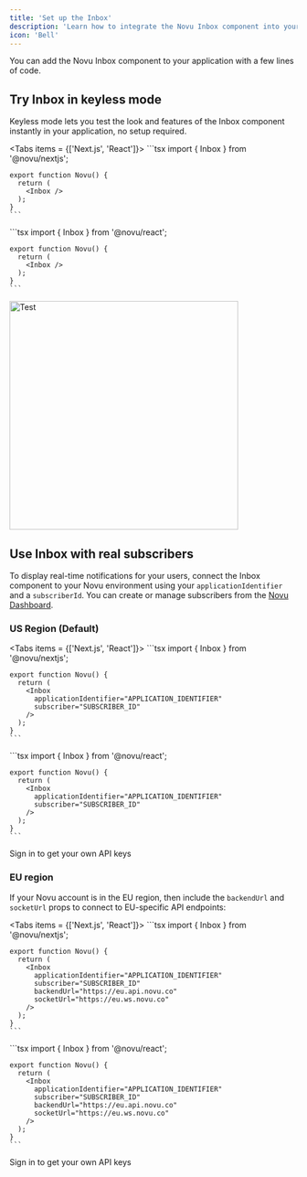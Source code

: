 ```yaml
---
title: 'Set up the Inbox'
description: 'Learn how to integrate the Novu Inbox component into your application to display real-time notifications for your users.'
icon: 'Bell'
---
```



You can add the Novu Inbox component to your application with a few lines of code.

## Try Inbox in keyless mode

Keyless mode lets you test the look and features of the Inbox component instantly in your application, no setup required.

<Tabs items = {['Next.js', 'React']}>
  <Tab value="Next.js">
    ```tsx
    import { Inbox } from '@novu/nextjs';

    export function Novu() {
      return (
        <Inbox />
      );
    }
    ```
  </Tab>
  <Tab value="React">
    ```tsx
    import { Inbox } from '@novu/react';

    export function Novu() {
      return (
        <Inbox />
      );
    }
    ```
  </Tab>
</Tabs>

<div style={{ display: 'flex', justifyContent: 'center' }}>
  <img src="/images/inbox/Inbox.png" alt="Test" width="400" height="400" />
</div>

## Use Inbox with real subscribers

To display real-time notifications for your users, connect the Inbox component to your Novu environment using your `applicationIdentifier` and a `subscriberId`. You can create or manage subscribers from the <a href="https://dashboard.novu.co/subscribers" target="_blank" rel="noopener noreferrer" class="nx-text-primary-600 nx-underline">Novu Dashboard</a>.

### US Region (Default)

<Tabs items = {['Next.js', 'React']}>
  <Tab value="Next.js">
    ```tsx
    import { Inbox } from '@novu/nextjs';

    export function Novu() {
      return (
        <Inbox
          applicationIdentifier="APPLICATION_IDENTIFIER"
          subscriber="SUBSCRIBER_ID"
        />
      );
    }
    ```
  </Tab>
  <Tab value="React">
    ```tsx
    import { Inbox } from '@novu/react';

    export function Novu() {
      return (
        <Inbox
          applicationIdentifier="APPLICATION_IDENTIFIER"
          subscriber="SUBSCRIBER_ID"
        />
      );
    }
    ```
  </Tab>
</Tabs>

<div className="text-sm text-gray-500 text-center mt-2">
  <Link href="https://dashboard.novu.co/auth/sign-up">Sign in</Link> to get your own API keys
</div>

### EU region

If your Novu account is in the EU region, then include the `backendUrl` and `socketUrl` props to connect to EU-specific API endpoints:

<Tabs items = {['Next.js', 'React']}>
  <Tab value="Next.js">
    ```tsx
    import { Inbox } from '@novu/nextjs';

    export function Novu() {
      return (
        <Inbox
          applicationIdentifier="APPLICATION_IDENTIFIER"
          subscriber="SUBSCRIBER_ID"
          backendUrl="https://eu.api.novu.co"
          socketUrl="https://eu.ws.novu.co"
        />
      );
    }
    ```
  </Tab>
  <Tab value="React">
    ```tsx
    import { Inbox } from '@novu/react';

    export function Novu() {
      return (
        <Inbox
          applicationIdentifier="APPLICATION_IDENTIFIER"
          subscriber="SUBSCRIBER_ID"
          backendUrl="https://eu.api.novu.co"
          socketUrl="https://eu.ws.novu.co"
        />
      );
    }
    ```
  </Tab>
</Tabs>

<div className="text-sm text-gray-500 text-center mt-2">
  <Link href="https://dashboard.novu.co/auth/sign-up">Sign in</Link> to get your own API keys
</div>

